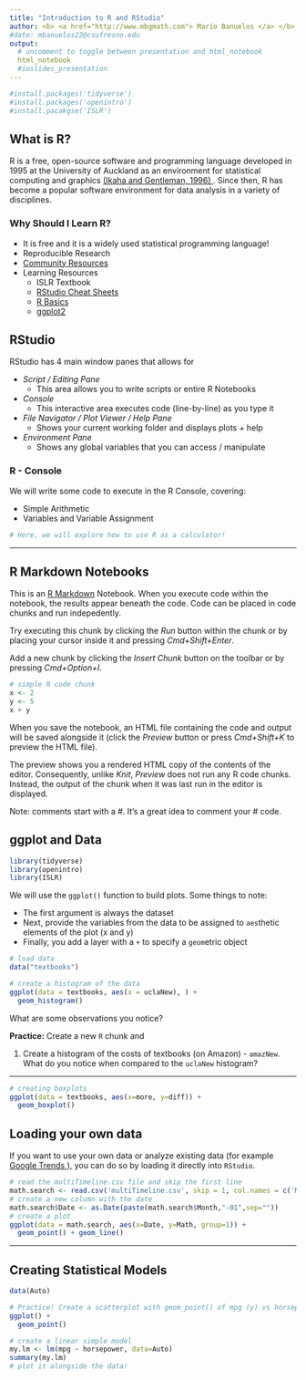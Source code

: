 ```yaml
---
title: "Introduction to R and RStudio"
author: <b> <a href="http://www.mbgmath.com"> Mario Banuelos </a> </b>
#date: mbanuelos22@csufresno.edu
output: 
  # uncomment to toggle between presentation and html_notebook
  html_notebook
  #ioslides_presentation
---
```



```r
#install.packages('tidyverse')
#install.packages('openintro')
#install.pacakgse('ISLR')
```

## What is R?
R is a free, open-source software and programming language developed in 1995 at the University of Auckland as an environment for statistical computing and graphics <a href="https://www.stat.auckland.ac.nz/~ihaka/downloads/R-paper.pdf"> (Ikaha and Gentleman, 1996) </a>. Since then, R has become a popular software environment for data analysis in a variety of disciplines.

### Why Should I Learn R?

* It is free and it is a widely used statistical programming language!
* Reproducible Research
* <a href="https://cran.r-project.org/web/views/"> Community Resources </a>
* Learning Resources
  * ISLR Textbook
  * <a href="https://rstudio.com/resources/cheatsheets/"> RStudio Cheat Sheets </a>
  * <a href="https://www.udemy.com/course/r-basics/"> R Basics </a>
  * <a href="https://ggplot2.tidyverse.org/index.html"> ggplot2 </a>

## RStudio

RStudio has 4 main window panes that allows for 

 * *Script / Editing Pane*
    * This area allows you to write scripts or entire R Notebooks
 * *Console*
    * This interactive area executes code (line-by-line) as you type it
 * *File Navigator / Plot Viewer / Help Pane*
    * Shows your current working folder and displays plots + help
 * *Environment Pane*
    * Shows any global variables that you can access / manipulate
    
    
### R - Console
We will write some code to execute in the R Console, covering:

  * Simple Arithmetic
  * Variables and Variable Assignment
  
```r
# Here, we will explore how to use R as a calculator!
```

---

## R Markdown Notebooks

This is an [R Markdown](http://rmarkdown.rstudio.com) Notebook. When you execute code within the notebook, the results appear beneath the code. Code can be placed in code chunks and run indepedently.

Try executing this chunk by clicking the *Run* button within the chunk or by placing your cursor inside it and pressing *Cmd+Shift+Enter*. 

Add a new chunk by clicking the *Insert Chunk* button on the toolbar or by pressing *Cmd+Option+I*.


```r
# simple R code chunk
x <- 2
y <- 5
x + y
```

When you save the notebook, an HTML file containing the code and output will be saved alongside it (click the *Preview* button or press *Cmd+Shift+K* to preview the HTML file). 

The preview shows you a rendered HTML copy of the contents of the editor. Consequently, unlike *Knit*, *Preview* does not run any R code chunks. Instead, the output of the chunk when it was last run in the editor is displayed.

Note: comments start with a #. It's a great idea to comment your # code.

## ggplot and Data

```r
library(tidyverse)
library(openintro)
library(ISLR)
```

We will use the `ggplot()` function to build plots. Some things to note:

* The first argument is always the dataset
* Next, provide the variables from the data to be assigned to `aes`thetic elements of the plot (x and y)
* Finally, you add a layer with a `+` to specify a `geom`etric object

```r
# load data
data("textbooks")
```

```r
# create a histogram of the data
ggplot(data = textbooks, aes(x = uclaNew), ) + 
  geom_histogram()
```


What are some observations you notice? 

**Practice:** Create a new `R` chunk and 

  1. Create a histogram of the costs of textbooks (on Amazon) - `amazNew`. What do you notice when compared to the `uclaNew` histogram?


---

```r
# creating boxplots
ggplot(data = textbooks, aes(x=more, y=diff)) +
  geom_boxplot()
```

## Loading your own data

If you want to use your own data or analyze existing data (for example <a href=https://trends.google.com/trends/explore?date=all&q=%2Fm%2F04rjg> Google Trends </a>), you can do so by loading it directly into `RStudio`.

```r
# read the multiTimeline.csv file and skip the first line
math.search <- read.csv('multiTimeline.csv', skip = 1, col.names = c('Month','Math'))
# create a new column with the date
math.search$Date <- as.Date(paste(math.search$Month,"-01",sep=""))
# create a plot
ggplot(data = math.search, aes(x=Date, y=Math, group=1)) +
  geom_point() + geom_line() 
```

---

## Creating Statistical Models

```r
data(Auto)

# Practice! Create a scatterplot with geom_point() of mpg (y) vs horsepower (x)
ggplot() +
  geom_point() 
```

```r
# create a linear simple model
my.lm <- lm(mpg ~ horsepower, data=Auto)
summary(my.lm)
# plot it alongside the data!
```



